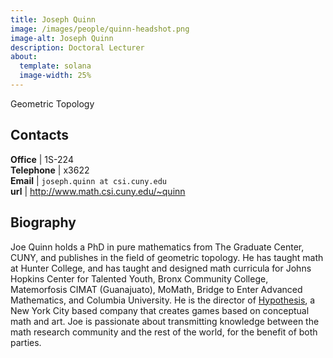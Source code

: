 ```yaml
---
title: Joseph Quinn
image: /images/people/quinn-headshot.png
image-alt: Joseph Quinn
description: Doctoral Lecturer
about:
  template: solana
  image-width: 25%
---
```



Geometric Topology


## Contacts

**Office**    | 1S-224     <br/>
<i class="bi bi-telephone"></i> **Telephone** | x3622<br/>
<i class="bi bi-mailbox"></i> **Email**     | `joseph.quinn at csi.cuny.edu`    <br/>
<i class="bi bi-x-diamond"></i>**url**  | [http://www.math.csi.cuny.edu/~quinn](http://www.math.csi.cuny.edu/~quinn)  <br/>

## Biography

Joe Quinn holds a PhD in pure mathematics from The Graduate Center, CUNY, and publishes in the field of geometric topology. He has taught math at Hunter College, and has taught and designed math curricula for Johns Hopkins Center for Talented Youth, Bronx Community College, Matemorfosis CIMAT (Guanajuato), MoMath, Bridge to Enter Advanced Mathematics, and Columbia University. He is the director of [Hypothesis](https://www.hypothesisnyc.org/), a New York City based company that creates games based on conceptual math and art. Joe is passionate about transmitting knowledge between the math research community and the rest of the world, for the benefit of both parties.


